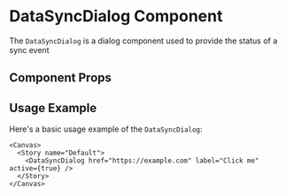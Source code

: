 

<Meta of={DataSyncDialog} />

# DataSyncDialog Component

The `DataSyncDialog` is a dialog component used to provide the status of a sync event

## Component Props

<Canvas of={DataSyncDialog.Default} />

<Controls />

## Usage Example

Here's a basic usage example of the `DataSyncDialog`:

```tsx
<Canvas>
  <Story name="Default">
    <DataSyncDialog href="https://example.com" label="Click me" active={true} />
  </Story>
</Canvas>
```
